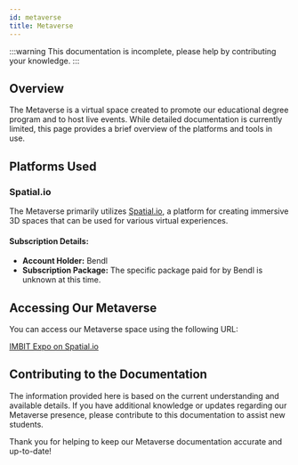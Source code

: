 ```yaml
---
id: metaverse
title: Metaverse
---
```


:::warning
This documentation is incomplete, please help by contributing your knowledge.
:::

## Overview
The Metaverse is a virtual space created to promote our educational degree program and to host live events. While detailed documentation is currently limited, this page provides a brief overview of the platforms and tools in use.

## Platforms Used

### Spatial.io

The Metaverse primarily utilizes [Spatial.io](https://www.spatial.io), a platform for creating immersive 3D spaces that can be used for various virtual experiences.

#### Subscription Details:

- **Account Holder:** Bendl
- **Subscription Package:** The specific package paid for by Bendl is unknown at this time.

## Accessing Our Metaverse

You can access our Metaverse space using the following URL:

[IMBIT Expo on Spatial.io](https://www.spatial.io/s/IMBIT-Expo-636a219beea9af00012a5956?share=324222080615529969)

## Contributing to the Documentation

The information provided here is based on the current understanding and available details. If you have additional knowledge or updates regarding our Metaverse presence, please contribute to this documentation to assist new students.

Thank you for helping to keep our Metaverse documentation accurate and up-to-date!